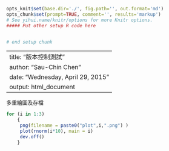 ```r
opts_knit$set(base.dir='./', fig.path='', out.format='md')
opts_chunk$set(prompt=TRUE, comment='', results='markup')
# See yihui.name/knitr/options for more Knitr options.
##### Put other setup R code here


# end setup chunk
```
---
title: "版本控制測試"
author: "Sau-Chin Chen"
date: "Wednesday, April 29, 2015"
output: html_document
---
多重繪圖及存檔
```r
for (i in 1:3)
    { 
     png(filename = paste0("plot",i,".png") )
     plot(rnorm(i*10), main = i)
     dev.off()
    }
```
